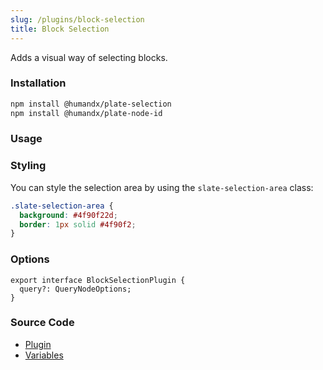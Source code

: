 ```yaml
---
slug: /plugins/block-selection
title: Block Selection
---
```


Adds a visual way of selecting blocks.

### Installation

```bash npm2yarn
npm install @humandx/plate-selection
npm install @humandx/plate-node-id
```

### Usage


<BlockSelectionSandpack />

### Styling

You can style the selection area by using the `slate-selection-area` class:

```css
.slate-selection-area {
  background: #4f90f22d;
  border: 1px solid #4f90f2;
}
```

### Options

```tsx
export interface BlockSelectionPlugin {
  query?: QueryNodeOptions;
}
```

### Source Code

- [Plugin](https://github.com/udecode/plate/blob/main/packages/selection/src)
- [Variables](https://github.com/udecode/plate/blob/main/examples/src)
